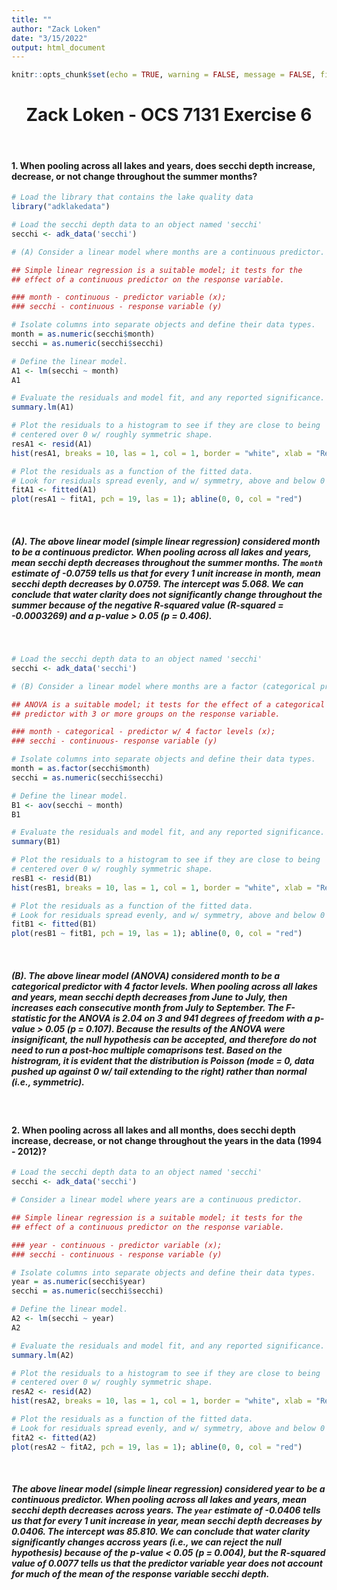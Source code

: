 ```yaml
---
title: ""
author: "Zack Loken"
date: "3/15/2022"
output: html_document
---
```


```r
knitr::opts_chunk$set(echo = TRUE, warning = FALSE, message = FALSE, fig.align = "CENTER", fig.width = 14)
```

<center> <h1>__Zack Loken - OCS 7131 Exercise 6__</h1> </center>
<br>

#### __1. When pooling across all lakes and years, does secchi depth increase, decrease, or not change throughout the summer months?__


```r
# Load the library that contains the lake quality data
library("adklakedata")

# Load the secchi depth data to an object named 'secchi'
secchi <- adk_data('secchi')

# (A) Consider a linear model where months are a continuous predictor.

## Simple linear regression is a suitable model; it tests for the 
## effect of a continuous predictor on the response variable.

### month - continuous - predictor variable (x);
### secchi - continuous - response variable (y)

# Isolate columns into separate objects and define their data types. 
month = as.numeric(secchi$month)
secchi = as.numeric(secchi$secchi)

# Define the linear model.
A1 <- lm(secchi ~ month)
A1

# Evaluate the residuals and model fit, and any reported significance. 
summary.lm(A1)

# Plot the residuals to a histogram to see if they are close to being 
# centered over 0 w/ roughly symmetric shape. 
resA1 <- resid(A1)
hist(resA1, breaks = 10, las = 1, col = 1, border = "white", xlab = "Residual", main = '')

# Plot the residuals as a function of the fitted data. 
# Look for residuals spread evenly, and w/ symmetry, above and below 0
fitA1 <- fitted(A1)
plot(resA1 ~ fitA1, pch = 19, las = 1); abline(0, 0, col = "red")
```
<br>

##### (A). The above linear model (simple linear regression) considered month to be a continuous predictor. When pooling across all lakes and years, mean secchi depth decreases throughout the summer months. The `month` estimate of -0.0759 tells us that for every 1 unit increase in month, mean secchi depth decreases by 0.0759. The intercept was 5.068. We can conclude that water clarity does not significantly change throughout the summer because of the negative R-squared value (R-squared = -0.0003269) and a p-value > 0.05 (p = 0.406). 
<br>

```r
# Load the secchi depth data to an object named 'secchi'
secchi <- adk_data('secchi')

# (B) Consider a linear model where months are a factor (categorical predictor). 

## ANOVA is a suitable model; it tests for the effect of a categorical
## predictor with 3 or more groups on the response variable. 

### month - categorical - predictor w/ 4 factor levels (x); 
### secchi - continuous- response variable (y)

# Isolate columns into separate objects and define their data types. 
month = as.factor(secchi$month)
secchi = as.numeric(secchi$secchi)

# Define the linear model.
B1 <- aov(secchi ~ month)
B1

# Evaluate the residuals and model fit, and any reported significance. 
summary(B1)

# Plot the residuals to a histogram to see if they are close to being 
# centered over 0 w/ roughly symmetric shape. 
resB1 <- resid(B1)
hist(resB1, breaks = 10, las = 1, col = 1, border = "white", xlab = "Residual", main = '')

# Plot the residuals as a function of the fitted data. 
# Look for residuals spread evenly, and w/ symmetry, above and below 0
fitB1 <- fitted(B1)
plot(resB1 ~ fitB1, pch = 19, las = 1); abline(0, 0, col = "red")

```
<br>

##### (B). The above linear model (ANOVA) considered month to be a categorical predictor with 4 factor levels. When pooling across all lakes and years, mean secchi depth decreases from June to July, then increases each consecutive month from July to September. The F-statistic for the ANOVA is 2.04 on 3 and 941 degrees of freedom with a p-value > 0.05 (p = 0.107). Because the results of the ANOVA were insignificant, the null hypothesis can be accepted, and therefore do not need to run a post-hoc multiple comaprisons test. Based on the histrogram, it is evident that the distribution is Poisson (mode = 0, data pushed up against 0 w/ tail extending to the right) rather than normal (i.e., symmetric). 
<br>

#### __2. When pooling across all lakes and all months, does secchi depth increase, decrease, or not change throughout the years in the data (1994 - 2012)?__

```r
# Load the secchi depth data to an object named 'secchi'
secchi <- adk_data('secchi')

# Consider a linear model where years are a continuous predictor.

## Simple linear regression is a suitable model; it tests for the 
## effect of a continuous predictor on the response variable.

### year - continuous - predictor variable (x);
### secchi - continuous - response variable (y)

# Isolate columns into separate objects and define their data types. 
year = as.numeric(secchi$year)
secchi = as.numeric(secchi$secchi)

# Define the linear model.
A2 <- lm(secchi ~ year)
A2

# Evaluate the residuals and model fit, and any reported significance. 
summary.lm(A2)

# Plot the residuals to a histogram to see if they are close to being 
# centered over 0 w/ roughly symmetric shape. 
resA2 <- resid(A2)
hist(resA2, breaks = 10, las = 1, col = 1, border = "white", xlab = "Residual", main = '')

# Plot the residuals as a function of the fitted data. 
# Look for residuals spread evenly, and w/ symmetry, above and below 0
fitA2 <- fitted(A2)
plot(resA2 ~ fitA2, pch = 19, las = 1); abline(0, 0, col = "red")
```
<br>

##### The above linear model (simple linear regression) considered year to be a continuous predictor. When pooling across all lakes and years, mean secchi depth decreases across years. The `year` estimate of -0.0406 tells us that for every 1 unit increase in year, mean secchi depth decreases by 0.0406. The intercept was 85.810. We can conclude that water clarity significantly changes accross years (i.e., we can reject the null hypothesis) because of the p-value < 0.05 (p = 0.004), but the R-squared value of 0.0077 tells us that the predictor variable year does not account for much of the mean of the response variable secchi depth. 
<br>